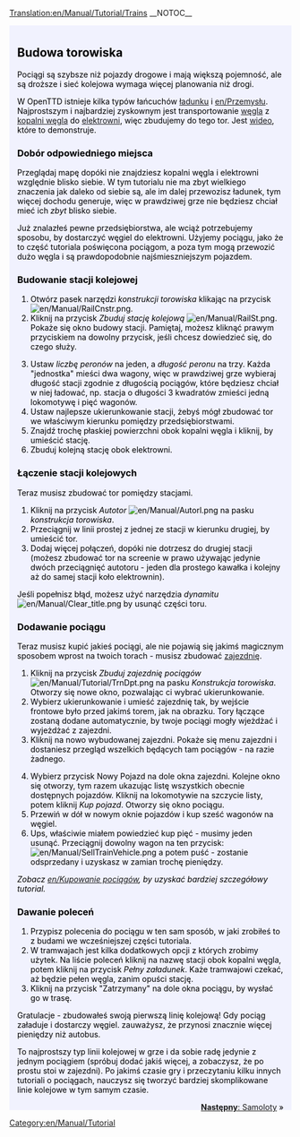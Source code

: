 [[Translation:en/Manual/Tutorial/Trains]]
{{en/Translation|origin= en/Manual/Tutorial/Trains
|from  = en
|to    = pl
|Percentage =90
}}{{en/-}}
__NOTOC__
{{en/Tabs|5|3
|pl/Manual/Tutorial/Main Page|1. Zaczynamy<!--
-->|pl/Manual/Tutorial/Autobusy|2. Autobusy<!--
-->|pl/Manual/Tutorial/Pociagi|3. Pociągi<!--
-->|pl/Manual/Tutorial/Samoloty|4. Samoloty<!--
-->|pl/Manual/Tutorial/Podsumowanie|5. Podsumowanie}}
<div style="padding:.5em 1em 1em 1em; border-top:none; background-color:#f1f2fe; color:#000;">
{{pl/Manual/Tutorial/Tutorial}}
==Budowa torowiska==
Pociągi są szybsze niż pojazdy drogowe i mają większą pojemność, ale są droższe i sieć kolejowa wymaga więcej planowania niż drogi.

W OpenTTD istnieje kilka typów łańcuchów [[en/Ładunek|ładunku]] i [[en/Przemysł]]u. Najprostszym i najbardziej zyskownym jest transportowanie [[en/Węgiel|węgla]] z [[en/Kopalnia węgla|kopalni węgla]] do [[en/Elektrownia|elektrowni]], więc zbudujemy do tego tor. Jest [http://www.cs.helsinki.fi/u/ihonkone/ottd_tut.ogg wideo], które to demonstruje. 

===Dobór odpowiedniego miejsca===
Przeglądaj mapę dopóki nie znajdziesz kopalni węgla i elektrowni względnie blisko siebie. W tym tutorialu nie ma zbyt wielkiego znaczenia jak daleko od siebie są, ale im dalej przewozisz ładunek, tym więcej dochodu generuje, więc w prawdziwej grze nie będziesz chciał mieć ich ''zbyt'' blisko siebie.
{{en/Phototable|[[File:en/Manual/Tutorial/Tutorial1.png|400px]]|Elektrownia i pobliska kopalnia węgla.|none}}

Już znalazłeś pewne przedsiębiorstwa, ale wciąż potrzebujemy sposobu, by dostarczyć węgiel do elektrowni. Użyjemy pociągu, jako że to część tutoriala poświęcona pociągom, a poza tym mogą przewozić dużo węgla i są prawdopodobnie najśmieszniejszym pojazdem.

===Budowanie stacji kolejowej===
{{en/Phototable|[[File:pl/Manual/Railroad Construction.png]]|Pasek nadzędzi budowy torowiska.|none|6=:}}
#Otwórz pasek narzędzi ''konstrukcji torowiska'' klikając na przycisk [[File:en/Manual/RailCnstr.png]].
#Kliknij na przycisk ''Zbuduj stację kolejową'' [[File:en/Manual/RailSt.png]]. Pokaże się okno budowy stacji. Pamiętaj, możesz kliknąć prawym przyciskiem na dowolny przycisk, jeśli chcesz dowiedzieć się, do czego służy.
{{en/Phototable|[[File:pl/Manual/Stationgui.png]]|Okno wyboru stacji kolejowej.|none|6=:}}
<ol start="3">
<li>Ustaw ''liczbę peronów'' na jeden, a ''długość peronu'' na trzy. Każda "jednostka" mieści dwa wagony, więc w prawdziwej grze wybieraj długość stacji zgodnie z długością pociągów, które będziesz chciał w niej ładować, np. stacja o długości 3 kwadratów zmieści jedną lokomotywę i pięć wagonów.
<li>Ustaw najlepsze ukierunkowanie stacji, żebyś mógł zbudować tor we właściwym kierunku pomiędzy przedsiębiorstwami.
<li>Znajdź trochę płaskiej powierzchni obok kopalni węgla i kliknij, by umieścić stację.
<li>Zbuduj kolejną stację obok elektrowni.
</ol>
{{en/Phototable|[[File:en/Manual/Tutorial/Tutorial2.png|400px]]|Twoje stacje obok przedsiębiorstw.|none|6=:}}

===Łączenie stacji kolejowych===
Teraz musisz zbudować tor pomiędzy stacjami. 

#Kliknij na przycisk ''Autotor'' [[File:en/Manual/Autorl.png]] na pasku ''konstrukcja torowiska''.
#Przeciągnij w linii prostej z jednej ze stacji w kierunku drugiej, by umieścić tor.
#Dodaj więcej połączeń, dopóki nie dotrzesz do drugiej stacji (możesz zbudować tor na screenie w prawo używając jedynie dwóch przeciągnięć autotoru - jeden dla prostego kawałka i kolejny aż do samej stacji koło elektrownin).
{{en/Phototable|[[File:en/Manual/Tutorial/Tutorial3.png|400px]]|Połączone stacje.|none|6=:}}

Jeśli popełnisz błąd, możesz użyć narzędzia ''dynamitu'' [[File:en/Manual/Clear title.png]] by usunąć części toru.
===Dodawanie pociągu===
Teraz musisz kupić jakieś pociągi, ale nie pojawią się jakimś magicznym sposobem wprost na twoich torach - musisz zbudować [[en/Zajezdnia|zajezdnię]].

#Kliknij na przycisk ''Zbuduj zajezdnię pociągów'' [[File:en/Manual/Tutorial/TrnDpt.png]] na pasku ''Konstrukcja torowiska''. Otworzy się nowe okno, pozwalając ci wybrać ukierunkowanie. 
#Wybierz ukierunkowanie i umieść zajezdnię tak, by wejście frontowe było przed jakimś torem, jak na obrazku. Tory łączące zostaną dodane automatycznie, by twoje pociągi mogły wjeżdżać i wyjeżdżać z zajezdni.
#Kliknij na nowo wybudowanej zajezdni. Pokaże się menu zajezdni i dostaniesz przegląd wszelkich będących tam pociągów - na razie żadnego.
{{en/Phototable|[[File:en/Manual/Tutorial/Tutorial4.png|400px]]|Okno zajezdni|none|6=:}}
<ol start="4">
<li>Wybierz przycisk Nowy Pojazd na dole okna zajezdni. Kolejne okno się otworzy, tym razem ukazując listę wszystkich obecnie dostępnych pojazdów. Kliknij na lokomotywie na szczycie listy, potem kliknij ''Kup pojazd''. Otworzy się okno pociągu.
<li>Przewiń w dół w nowym oknie pojazdów i kup sześć wagonów na węgiel.  
<li>Ups, właściwie miałem powiedzieć kup pięć - musimy jeden usunąć. Przeciągnij dowolny wagon na ten przycisk: [[File:en/Manual/SellTrainVehicle.png]] a potem puść - zostanie odsprzedany i uzyskasz w zamian trochę pieniędzy.
</ol>
''Zobacz [[en/Kupowanie pociągów]], by uzyskać bardziej szczegółowy tutorial.''

===Dawanie poleceń===
#Przypisz polecenia do pociągu w ten sam sposób, w jaki zrobiłeś to z budami we wcześniejszej części tutoriala.
#W tramwajach jest kilka dodatkowych opcji z których zrobimy użytek. Na liście poleceń kliknij na nazwę stacji obok kopalni węgla, potem kliknij na przycisk ''Pełny załadunek''. Każe tramwajowi czekać, aż będzie pełen węgla, zanim opuści stację.
#Kliknij na przycisk "Zatrzymany" na dole okna pociągu, by wysłać go w trasę.

Gratulacje - zbudowałeś swoją pierwszą linię kolejową!  Gdy pociąg załaduje i dostarczy węgiel. zauważysz, że przynosi znacznie więcej pieniędzy niż autobus.

To najprostszy typ linii kolejowej w grze i da sobie radę jedynie z jednym pociągiem (spróbuj dodać jakiś więcej, a zobaczysz, że po prostu stoi w zajezdni).  Po jakimś czasie gry i przeczytaniu kilku innych tutoriali o pociągach, nauczysz się tworzyć bardziej skomplikowane linie kolejowe w tym samym czasie.

<span style="float: right">[[pl/Manual/Tutorial/Samoloty|'''Następny''': Samoloty]] &raquo;</span>
</div>
[[Category:en/Manual/Tutorial]]